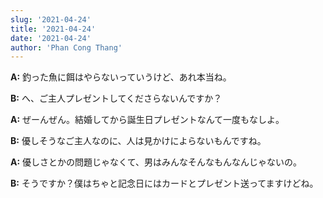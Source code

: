 ```yaml
---
slug: '2021-04-24'
title: '2021-04-24'
date: '2021-04-24'
author: 'Phan Cong Thang'
---
```


**A:** 釣った魚に餌はやらないっていうけど、あれ本当ね。

**B:** へ、ご主人プレゼントしてくださらないんですか？

**A:** ぜーんぜん。結婚してから誕生日プレゼントなんて一度もなしよ。

**B:** 優しそうなご主人なのに、人は見かけによらないもんですね。

**A:** 優しさとかの問題じゃなくて、男はみんなそんなもんなんじゃないの。

**B:** そうですか？僕はちゃと記念日にはカードとプレゼント送ってますけどね。
